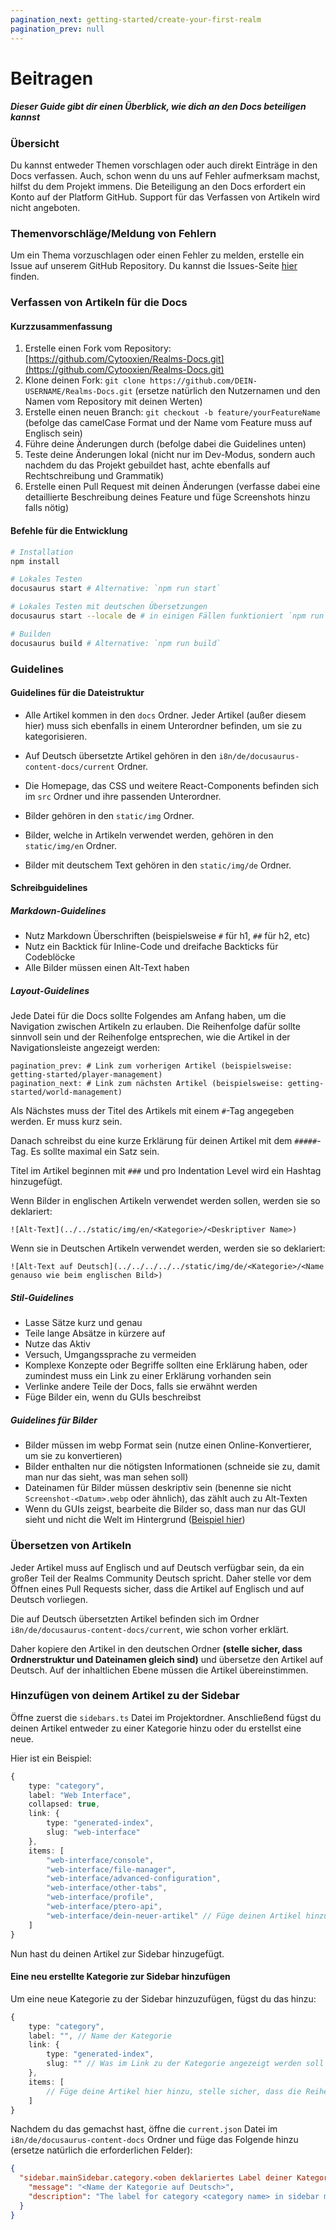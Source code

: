```yaml
---
pagination_next: getting-started/create-your-first-realm
pagination_prev: null
---
```


# Beitragen

##### Dieser Guide gibt dir einen Überblick, wie dich an den Docs beteiligen kannst


### Übersicht

Du kannst entweder Themen vorschlagen oder auch direkt Einträge in den Docs verfassen.
Auch, schon wenn du uns auf Fehler aufmerksam machst, hilfst du dem Projekt immens.
Die Beteiligung an den Docs erfordert ein Konto auf der Platform GitHub.
Support für das Verfassen von Artikeln wird nicht angeboten.

### Themenvorschläge/Meldung von Fehlern

Um ein Thema vorzuschlagen oder einen Fehler zu melden, erstelle ein Issue auf unserem GitHub Repository.
Du kannst die Issues-Seite [hier](https://github.com/Cytooxien/Realms-Docs/issues) finden.

### Verfassen von Artikeln für die Docs

#### Kurzzusammenfassung

1. Erstelle einen Fork vom Repository: [https://github.com/Cytooxien/Realms-Docs.git](https://github.com/Cytooxien/Realms-Docs.git)
2. Klone deinen Fork: `git clone https://github.com/DEIN-USERNAME/Realms-Docs.git` (ersetze natürlich den Nutzernamen und den Namen vom Repository mit deinen Werten)
3. Erstelle einen neuen Branch: `git checkout -b feature/yourFeatureName` (befolge das camelCase Format und der Name vom Feature muss auf Englisch sein)
4. Führe deine Änderungen durch (befolge dabei die Guidelines unten)
5. Teste deine Änderungen lokal (nicht nur im Dev-Modus, sondern auch nachdem du das Projekt gebuildet hast, achte ebenfalls auf Rechtschreibung und Grammatik)
6. Erstelle einen Pull Request mit deinen Änderungen (verfasse dabei eine detaillierte Beschreibung deines Feature und füge Screenshots hinzu falls nötig)

#### Befehle für die Entwicklung

```bash
# Installation
npm install

# Lokales Testen
docusaurus start # Alternative: `npm run start`

# Lokales Testen mit deutschen Übersetzungen
docusaurus start --locale de # in einigen Fällen funktioniert `npm run start --locale de` nicht

# Builden
docusaurus build # Alternative: `npm run build`
```

### Guidelines

#### Guidelines für die Dateistruktur

- Alle Artikel kommen in den `docs` Ordner. Jeder Artikel (außer diesem hier) muss sich ebenfalls in einem Unterordner befinden, um sie zu kategorisieren.

- Auf Deutsch übersetzte Artikel gehören in den `i8n/de/docusaurus-content-docs/current` Ordner.

- Die Homepage, das CSS und weitere React-Components befinden sich im `src` Ordner und ihre passenden Unterordner.

- Bilder gehören in den `static/img` Ordner.

- Bilder, welche in Artikeln verwendet werden, gehören in den `static/img/en` Ordner.

- Bilder mit deutschem Text gehören in den `static/img/de` Ordner.

#### Schreibguidelines

##### Markdown-Guidelines

- Nutz Markdown Überschriften (beispielsweise `#` für h1, `##` für h2, etc)
- Nutz ein Backtick für Inline-Code und dreifache Backticks für Codeblöcke
- Alle Bilder müssen einen Alt-Text haben

##### Layout-Guidelines

Jede Datei für die Docs sollte Folgendes am Anfang haben, um die Navigation zwischen Artikeln zu erlauben.
Die Reihenfolge dafür sollte sinnvoll sein und der Reihenfolge entsprechen, wie die Artikel in der Navigationsleiste angezeigt werden:

```
pagination_prev: # Link zum vorherigen Artikel (beispielsweise: getting-started/player-management)
pagination_next: # Link zum nächsten Artikel (beispielsweise: getting-started/world-management)
```

Als Nächstes muss der Titel des Artikels mit einem `#`-Tag angegeben werden. Er muss kurz sein.

Danach schreibst du eine kurze Erklärung für deinen Artikel mit dem `#####`-Tag. Es sollte maximal ein Satz sein.

Titel im Artikel beginnen mit `###` und pro Indentation Level wird ein Hashtag hinzugefügt.

Wenn Bilder in englischen Artikeln verwendet werden sollen, werden sie so deklariert:
```mdx
![Alt-Text](../../static/img/en/<Kategorie>/<Deskriptiver Name>)
```
Wenn sie in Deutschen Artikeln verwendet werden, werden sie so deklariert:
```mdx
![Alt-Text auf Deutsch](../../../../../static/img/de/<Kategorie>/<Name genauso wie beim englischen Bild>)
```

##### Stil-Guidelines

- Lasse Sätze kurz und genau
- Teile lange Absätze in kürzere auf
- Nutze das Aktiv
- Versuch, Umgangssprache zu vermeiden
- Komplexe Konzepte oder Begriffe sollten eine Erklärung haben, oder zumindest muss ein Link zu einer Erklärung vorhanden sein
- Verlinke andere Teile der Docs, falls sie erwähnt werden
- Füge Bilder ein, wenn du GUIs beschreibst

##### Guidelines für Bilder

- Bilder müssen im webp Format sein (nutze einen Online-Konvertierer, um sie zu konvertieren)
- Bilder enthalten nur die nötigsten Informationen (schneide sie zu, damit man nur das sieht, was man sehen soll)
- Dateinamen für Bilder müssen deskriptiv sein (benenne sie nicht `Screenshot-<Datum>.webp` oder ähnlich), das zählt auch zu Alt-Texten
- Wenn du GUIs zeigst, bearbeite die Bilder so, dass man nur das GUI sieht und nicht die Welt im Hintergrund ([Beispiel hier](https://cytooxien.github.io/Realms-Docs/docs/getting-started/world-management))

### Übersetzen von Artikeln

Jeder Artikel muss auf Englisch und auf Deutsch verfügbar sein, da ein großer Teil der Realms Community Deutsch spricht.
Daher stelle vor dem Öffnen eines Pull Requests sicher, dass die Artikel auf Englisch und auf Deutsch vorliegen.

Die auf Deutsch übersetzten Artikel befinden sich im Ordner `i8n/de/docusaurus-content-docs/current`, wie schon vorher erklärt.

Daher kopiere den Artikel in den deutschen Ordner **(stelle sicher, dass Ordnerstruktur und Dateinamen gleich sind)** und übersetze den Artikel auf Deutsch.
Auf der inhaltlichen Ebene müssen die Artikel übereinstimmen.

### Hinzufügen von deinem Artikel zu der Sidebar

Öffne zuerst die `sidebars.ts` Datei im Projektordner.
Anschließend fügst du deinen Artikel entweder zu einer Kategorie hinzu oder du erstellst eine neue.

Hier ist ein Beispiel:
```ts
{
    type: "category",
    label: "Web Interface",
    collapsed: true,
    link: {
        type: "generated-index",
        slug: "web-interface"
    },
    items: [
        "web-interface/console",
        "web-interface/file-manager",
        "web-interface/advanced-configuration",
        "web-interface/other-tabs",
        "web-interface/profile",
        "web-interface/ptero-api",
        "web-interface/dein-neuer-artikel" // Füge deinen Artikel hinzu, stelle sicher, dass die Reihenfolge der Artikel in der Sidebar und der Navigation gleich ist
    ]
}
```

Nun hast du deinen Artikel zur Sidebar hinzugefügt.

#### Eine neu erstellte Kategorie zur Sidebar hinzufügen

Um eine neue Kategorie zu der Sidebar hinzuzufügen, fügst du das hinzu:

```ts
{
    type: "category",
    label: "", // Name der Kategorie
    link: {
        type: "generated-index",
        slug: "" // Was im Link zu der Kategorie angezeigt werden soll
    },
    items: [
        // Füge deine Artikel hier hinzu, stelle sicher, dass die Reihenfolge der Artikel in der Sidebar und der Navigation gleich ist
    ]
}
```

Nachdem du das gemachst hast, öffne die `current.json` Datei im `i8n/de/docusaurus-content-docs` Ordner und füge das Folgende hinzu (ersetze natürlich die erforderlichen Felder):

```json
{
  "sidebar.mainSidebar.category.<oben deklariertes Label deiner Kategorie>": {
    "message": "<Name der Kategorie auf Deutsch>",
    "description": "The label for category <category name> in sidebar mainSidebar"
  }
}
```